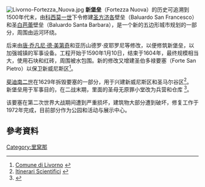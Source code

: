 [[File:Livorno-Fortezza_Nuova.jpg|thumb]]
'''新堡垒'''（Fortezza Nuova）的历史可追溯到1500年代末，由[[科西莫一世_(托斯卡纳)|科西莫一世]]下令修建[[圣方济各|圣方济各]]壁垒（Baluardo San Francesco）和圣[[白芭蕾|白芭蕾]]壁垒（Baluardo Santa Barbara），是一个新的五边形城市规划的一部分，周围由运河环绕。

后来由[[唐·乔凡尼·德·美第奇|唐·乔凡尼·德·美第奇]]和亚历山德罗·皮耶罗尼等修改，以便修筑新堡垒，以加强城镇的军事设备。工程开始于1590年1月10日，结束于1604年，最终规模相当大，使用石块和红砖，周围被水包围。新的修改又增建圣伯多禄要塞（Forte San Pietro）以保卫新威尼斯区<ref>[http://www.comune.livorno.it/_cn_online/index.php?id=176&lang=it Comune di Livorno] {{Wayback|url=http://www.comune.livorno.it/_cn_online/index.php?id=176&lang=it |date=20150524221749 }}</ref>。

[[斐迪南二世·德·美第奇|斐迪南二世]]在1629年拆毁要塞的一部分，用于兴建新威尼斯区和圣马尔谷区<ref>[http://brunelleschi.imss.fi.it/itinerari/luogo/FortezzaNuovaLivorno.html Itinerari Scientifici] {{webarchive|url=https://web.archive.org/web/20150524221944/http://brunelleschi.imss.fi.it/itinerari/luogo/FortezzaNuovaLivorno.html |date=2015-05-24 }}</ref>。
新堡垒用于军事目的，在二战末期，里面的圣母无原罪小堂改为兵营和仓库 <ref>{{Cite web |url=http://www.geoplan.it/luoghi-interesse-italia/monumenti-provincia-livorno/cartina-monumenti-livorno/monumenti-livorno-fortezza-nuova.htm |title=Geoplan |access-date=2016-10-20 |archive-date=2018-01-04 |archive-url=https://web.archive.org/web/20180104013832/https://www.geoplan.it/luoghi-interesse-italia/monumenti-provincia-livorno/cartina-monumenti-livorno/monumenti-livorno-fortezza-nuova.htm |dead-url=no }}</ref>。

该要塞在第二次世界大战期间遭到严重损坏，建筑物大部分遭到破坏，修复工作于1972年完成，目前部分作为公园和活动与展示中心。

==參考資料==
{{reflist}}

[[Category:里窝那|Category:里窝那]]